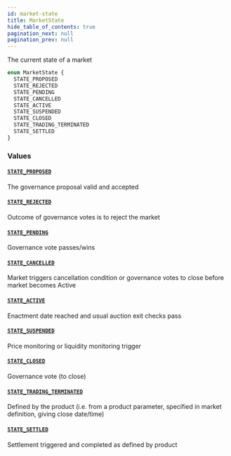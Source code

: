 ```yaml
---
id: market-state
title: MarketState
hide_table_of_contents: true
pagination_next: null
pagination_prev: null
---
```



The current state of a market

```graphql
enum MarketState {
  STATE_PROPOSED
  STATE_REJECTED
  STATE_PENDING
  STATE_CANCELLED
  STATE_ACTIVE
  STATE_SUSPENDED
  STATE_CLOSED
  STATE_TRADING_TERMINATED
  STATE_SETTLED
}
```


### Values

#### [`STATE_PROPOSED`](#)

The governance proposal valid and accepted


#### [`STATE_REJECTED`](#)

Outcome of governance votes is to reject the market


#### [`STATE_PENDING`](#)

Governance vote passes/wins


#### [`STATE_CANCELLED`](#)

Market triggers cancellation condition or governance
votes to close before market becomes Active


#### [`STATE_ACTIVE`](#)

Enactment date reached and usual auction exit checks pass


#### [`STATE_SUSPENDED`](#)

Price monitoring or liquidity monitoring trigger


#### [`STATE_CLOSED`](#)

Governance vote (to close)


#### [`STATE_TRADING_TERMINATED`](#)

Defined by the product (i.e. from a product parameter,
specified in market definition, giving close date/time)


#### [`STATE_SETTLED`](#)

Settlement triggered and completed as defined by product




